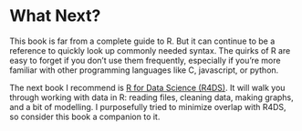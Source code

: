 # What Next? {.unnumbered}

This book is far from a complete guide to R. But it can continue to be a reference to quickly look up commonly needed syntax. The quirks of R are easy to forget if you don't use them frequently, especially if you're more familiar with other programming languages like C, javascript, or python.

The next book I recommend is [R for Data Science (R4DS)](https://r4ds.had.co.nz). It will walk you through working with data in R: reading files, cleaning data, making graphs, and a bit of modelling. I purposefully tried to minimize overlap with R4DS, so consider this book a companion to it.

